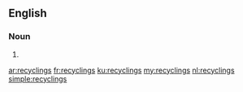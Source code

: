 ==English==

===Noun===
{{head|en|noun plural form}}

# {{plural of|recycling|lang=en}}

[[ar:recyclings]]
[[fr:recyclings]]
[[ku:recyclings]]
[[my:recyclings]]
[[nl:recyclings]]
[[simple:recyclings]]